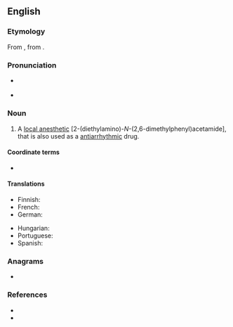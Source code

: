 {{also|lidocaïne}}

==English==
{{wikipedia}}

===Etymology===
From {{af|en|acetanilide|-caine|alt1=(acetani)lid(e)}}, from {{m|en|cocaine}}.

===Pronunciation===
* {{a|RP}} {{IPA|en|/ˈlɪd.əʊ.keɪn/|/ˈlɪd.ək.eɪn/}}
* {{a|GA}} {{IPA|en|/ˈlaɪ.dəˌkeɪn/}}

===Noun===
{{en-noun|~}}

# {{lb|en|North America|medicine}} A [[local anesthetic]] [2-(diethylamino)-''N''-(2,6-dimethylphenyl)acetamide], that is also used as a [[antiarrhythmic]] drug.
#: {{syn|en|lignocaine}}

====Coordinate terms====
* {{l|en|denatonium}} {{gloss|a similar compound with an additional benzyl group}}

====Translations====
{{trans-top|local anesthetic}}
* Finnish: {{t+|fi|lidokaiini}}
* French: {{t+|fr|lidocaïne|f}}
* German: {{t+|de|Lidocain|n}}
{{trans-mid}}
* Hungarian: {{t|hu|lidokain}}
* Portuguese: {{t|pt|lidocaína|f}}
* Spanish: {{t|es|lidocaína|f}}
{{trans-bottom}}

===Anagrams===
* {{anagrams|en|a=acdeiilno|oleacinid}}

===References===
* {{R:Lexico}}
* {{R:Merriam-Webster Online}}